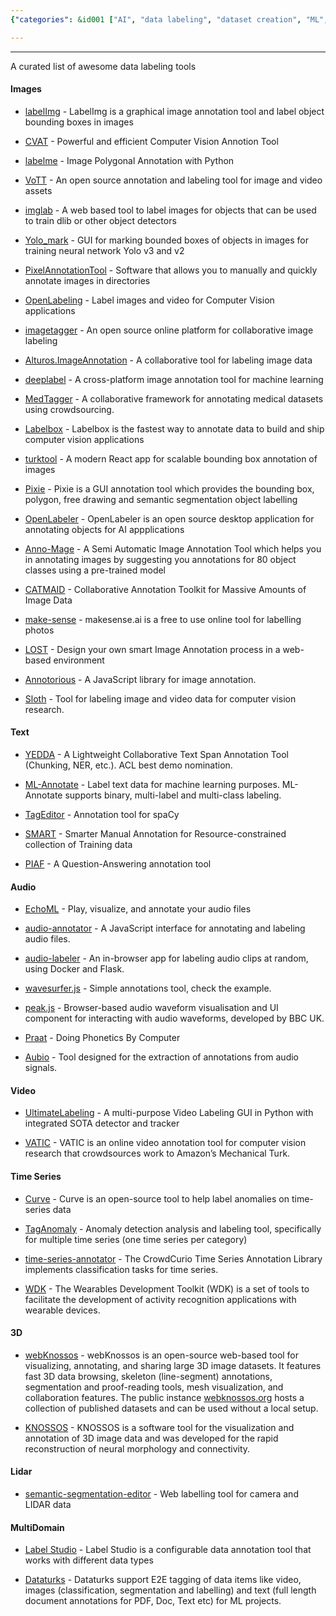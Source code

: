 ```yaml
---
{"categories": &id001 ["AI", "data labeling", "dataset creation", "ML", "pyjom", "supervised"], "category": "Data Annotation Tools", "date": "2022-08-09 17:43:49", "description": "This article introduces several open-source tools for image and video data labeling, such as OpenLabeler, Anno-Mage, CATMAID, and makesense.ai. Additionally, it covers 2D/3D tools that can be applied to various applications, including neural morphology and LIDAR datasets.", "tags": *id001, "title": "awesome-data-labeling"}

---
```


------

A curated list of awesome data labeling tools

#### Images

* [labelImg](https://github.com/tzutalin/labelImg) - LabelImg is a graphical image annotation tool and label object bounding boxes in images

* [CVAT](https://github.com/opencv/cvat) - Powerful and efficient Computer Vision Annotion Tool

* [labelme](https://github.com/wkentaro/labelme) - Image Polygonal Annotation with Python

* [VoTT](https://github.com/microsoft/VoTT) - An open source annotation and labeling tool for image and video assets

* [imglab](https://github.com/NaturalIntelligence/imglab) - A web based tool to label images for objects that can be used to train dlib or other object detectors

* [Yolo_mark](https://github.com/AlexeyAB/Yolo_mark) - GUI for marking bounded boxes of objects in images for training neural network Yolo v3 and v2

* [PixelAnnotationTool](https://github.com/abreheret/PixelAnnotationTool) - Software that allows you to manually and quickly annotate images in directories

* [OpenLabeling](https://github.com/Cartucho/OpenLabeling) - Label images and video for Computer Vision applications

* [imagetagger](https://github.com/bit-bots/imagetagger) - An open source online platform for collaborative image labeling

* [Alturos.ImageAnnotation](https://github.com/AlturosDestinations/Alturos.ImageAnnotation) - A collaborative tool for labeling image data

* [deeplabel](https://github.com/jveitchmichaelis/deeplabel) - A cross-platform image annotation tool for machine learning

* [MedTagger](https://github.com/medtagger/MedTagger) - A collaborative framework for annotating medical datasets using crowdsourcing.

* [Labelbox](https://github.com/Labelbox/Labelbox) - Labelbox is the fastest way to annotate data to build and ship computer vision applications

* [turktool](https://github.com/jaxony/turktool) - A modern React app for scalable bounding box annotation of images

* [Pixie](https://github.com/buni-rock/Pixie) - Pixie is a GUI annotation tool which provides the bounding box, polygon, free drawing and semantic segmentation object labelling

* [OpenLabeler](https://github.com/kinhong/OpenLabeler) - OpenLabeler is an open source desktop application for annotating objects for AI appplications

* [Anno-Mage](https://github.com/virajmavani/semi-auto-image-annotation-tool) - A Semi Automatic Image Annotation Tool which helps you in annotating images by suggesting you annotations for 80 object classes using a pre-trained model

* [CATMAID](https://github.com/catmaid/CATMAID) - Collaborative Annotation Toolkit for Massive Amounts of Image Data

* [make-sense](https://github.com/SkalskiP/make-sense) - makesense.ai is a free to use online tool for labelling photos

* [LOST](https://github.com/l3p-cv/lost) - Design your own smart Image Annotation process in a web-based environment

* [Annotorious](https://github.com/recogito/annotorious) - A JavaScript library for image annotation.

* [Sloth](https://github.com/cvhciKIT/sloth) - Tool for labeling image and video data for computer vision research.

#### Text

* [YEDDA](https://github.com/jiesutd/YEDDA) - A Lightweight Collaborative Text Span Annotation Tool (Chunking, NER, etc.). ACL best demo nomination.

* [ML-Annotate](https://github.com/planbrothers/ml-annotate) - Label text data for machine learning purposes. ML-Annotate supports binary, multi-label and multi-class labeling.

* [TagEditor](https://github.com/d5555/TagEditor) - Annotation tool for spaCy

* [SMART](https://github.com/RTIInternational/SMART) - Smarter Manual Annotation for Resource-constrained collection of Training data

* [PIAF](https://github.com/etalab/piaf) - A Question-Answering annotation tool

#### Audio

* [EchoML](https://github.com/ritazh/EchoML) - Play, visualize, and annotate your audio files

* [audio-annotator](https://github.com/CrowdCurio/audio-annotator) - A JavaScript interface for annotating and labeling audio files.

* [audio-labeler](https://github.com/hipstas/audio-labeler) - An in-browser app for labeling audio clips at random, using Docker and Flask.

* [wavesurfer.js](https://github.com/katspaugh/wavesurfer.js) - Simple annotations tool, check the example.

* [peak.js](https://github.com/bbc/peaks.js) - Browser-based audio waveform visualisation and UI component for interacting with audio waveforms, developed by BBC UK.

* [Praat](https://github.com/praat/praat) - Doing Phonetics By Computer

* [Aubio](https://aubio.org/) - Tool designed for the extraction of annotations from audio signals.

#### Video

* [UltimateLabeling](https://github.com/alexandre01/UltimateLabeling) - A multi-purpose Video Labeling GUI in Python with integrated SOTA detector and tracker

* [VATIC](https://github.com/cvondrick/vatic) - VATIC is an online video annotation tool for computer vision research that crowdsources work to Amazon's Mechanical Turk.

#### Time Series

* [Curve](https://github.com/baidu/Curve) - Curve is an open-source tool to help label anomalies on time-series data

* [TagAnomaly](https://github.com/Microsoft/TagAnomaly) - Anomaly detection analysis and labeling tool, specifically for multiple time series (one time series per category)

* [time-series-annotator](https://github.com/CrowdCurio/time-series-annotator) - The CrowdCurio Time Series Annotation Library implements classification tasks for time series.

* [WDK](https://github.com/avenix/WDK) - The Wearables Development Toolkit (WDK) is a set of tools to facilitate the development of activity recognition applications with wearable devices.

#### 3D

* [webKnossos](https://github.com/scalableminds/webknossos) - webKnossos is an open-source web-based tool for visualizing, annotating, and sharing large 3D image datasets. It features fast 3D data browsing, skeleton (line-segment) annotations, segmentation and proof-reading tools, mesh visualization, and collaboration features. The public instance [webknossos.org](https://webknossos.org) hosts a collection of published datasets and can be used without a local setup.

* [KNOSSOS](https://github.com/knossos-project/knossos) - KNOSSOS is a software tool for the visualization and annotation of 3D image data and was developed for the rapid reconstruction of neural morphology and connectivity.

#### Lidar

* [semantic-segmentation-editor](https://github.com/Hitachi-Automotive-And-Industry-Lab/semantic-segmentation-editor) - Web labelling tool for camera and LIDAR data

#### MultiDomain

* [Label Studio](https://github.com/heartexlabs/label-studio) - Label Studio is a configurable data annotation tool that works with different data types

* [Dataturks](https://dataturks.com/) - Dataturks support E2E tagging of data items like video, images (classification, segmentation and labelling) and text (full length document annotations for PDF, Doc, Text etc) for ML projects.


